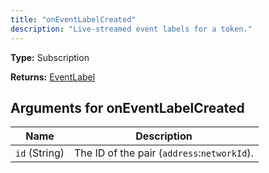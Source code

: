 ```yaml
---
title: "onEventLabelCreated"
description: "Live-streamed event labels for a token."
---
```


**Type:** Subscription

**Returns:** [EventLabel](/api-reference/types/eventlabel)

## Arguments for onEventLabelCreated

| Name | Description |
|------|-------------|
| `id` (String) | The ID of the pair (`address`:`networkId`). |

